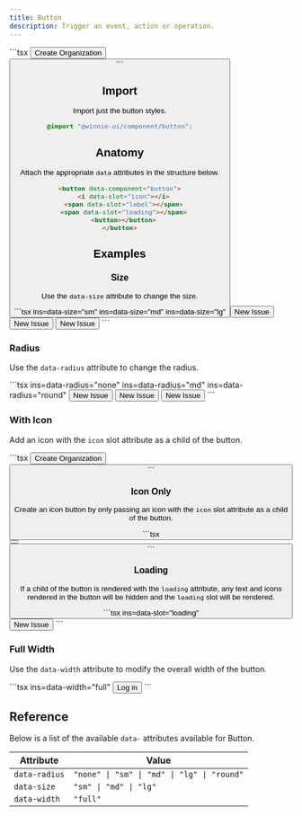 ```yaml
---
title: Button
description: Trigger an event, action or operation.
---
```




<Demo>
  <ButtonHero />
  <Fragment slot="footer">
    ```tsx
    <button data-component="button">
      <i class="organization" data-slot="icon"></i>
      <span data-slot="label">Create Organization</span>
    <button>
    ```
  </Fragment>
</Demo>

## Import

Import just the button styles.

```css
@import "@winnie-ui/component/button";
```

## Anatomy

Attach the appropriate `data` attributes in the structure below.

```html
<button data-component="button">
  <i data-slot="icon"></i>
  <span data-slot="label"></span>
  <span data-slot="loading"></span>
  <button></button>
</button>
```

## Examples

### Size

Use the `data-size` attribute to change the size.

<Demo>
  <ButtonSize />
  <Fragment slot="footer">
    ```tsx ins=data-size="sm" ins=data-size="md" ins=data-size="lg"
    <button data-component="button" data-size="sm">
      <span data-slot="label">New Issue</span>
    </button>
    <button data-component="button" data-size="md">
      <span data-slot="slot">New Issue</span>
    </button>
    <button data-component="button" data-size="lg">
      <span data-slot="slot">New Issue</span>
    </button>
    ```
  </Fragment>
</Demo>

### Radius

Use the `data-radius` attribute to change the radius.

<Demo>
  <ButtonRadius />
  <Fragment slot="footer">
    ```tsx ins=data-radius="none" ins=data-radius="md" ins=data-radius="round"
    <button data-component="button" data-radius="none">
      <span data-slot="slot">New Issue</span>
    </button>
    <button data-component="button" data-radius="md">
      <span data-slot="slot">New Issue</span>
    </button>
    <button data-component="button" data-radius="round">
      <span data-slot="slot">New Issue</span>
    </button>
    ```
  </Fragment>
</Demo>

### With Icon

Add an icon with the `icon` slot attribute as a child of the button.

<Demo>
  <ButtonHero />
  <Fragment slot="footer">
    ```tsx
    <button data-component="button">
      <i class="organization" data-component="icon"></i>
      <span data-component="text">Create Organization</span>
    <button>
    ```
  </Fragment>
</Demo>

### Icon Only

Create an icon button by only passing an icon with the `icon` slot attribute as a child of the button.

<Demo>
  <ButtonIcon />
  <Fragment slot="footer">
    ```tsx
    <button data-component="button">
      <i class="plus" data-component="icon"></i>
    <button>
    ```
  </Fragment>
</Demo>

### Loading

If a child of the button is rendered with the `loading` attribute, any text and icons rendered in the button will be hidden and the `loading` slot will be rendered.

<Demo>
  <ButtonLoading />
  <Fragment slot="footer">
    ```tsx ins=data-slot="loading"
    <button data-component="button">
      <span data-slot="loading">
        <i class="loader"></i>
      </span>
      <span data-slot="label">New Issue</span>
    </button>
    ```
  </Fragment>
</Demo>

### Full Width

Use the `data-width` attribute to modify the overall width of the button.

<Demo>
  <ButtonWidth />
  <Fragment slot="footer">
    ```tsx ins=data-width="full"
    <button data-component="button" data-width="full">
      <span data-slot="slot">Log in</span>
      <i class="arrow-right" data-slot="icon"></i>
    </button>
    ```
  </Fragment>
</Demo>

## Reference

Below is a list of the available `data-` attributes available for Button.

| Attribute     | Value                                       |
| ------------- | ------------------------------------------- |
| `data-radius` | `"none" \| "sm" \| "md" \| "lg" \| "round"` |
| `data-size`   | `"sm" \| "md" \| "lg"`                      |
| `data-width`  | `"full"`                                    |
